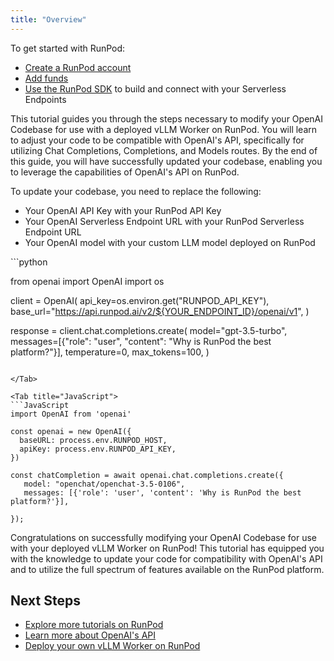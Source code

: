 ```yaml
---
title: "Overview"
---
```


To get started with RunPod:

* [Create a RunPod account](/get-started/manage-accounts)
* [Add funds](/get-started/billing-information)
* [Use the RunPod SDK](/serverless/overview) to build and connect with your Serverless Endpoints

This tutorial guides you through the steps necessary to modify your OpenAI Codebase for use with a deployed vLLM Worker on RunPod. You will learn to adjust your code to be compatible with OpenAI's API, specifically for utilizing Chat Completions, Completions, and Models routes. By the end of this guide, you will have successfully updated your codebase, enabling you to leverage the capabilities of OpenAI's API on RunPod.

To update your codebase, you need to replace the following:

* Your OpenAI API Key with your RunPod API Key
* Your OpenAI Serverless Endpoint URL with your RunPod Serverless Endpoint URL
* Your OpenAI model with your custom LLM model deployed on RunPod

<Tabs>
<Tab title="Python">
```python

from openai import OpenAI
import os

client = OpenAI(
api_key=os.environ.get("RUNPOD_API_KEY"),
base_url="https://api.runpod.ai/v2/${YOUR_ENDPOINT_ID}/openai/v1",
)

response = client.chat.completions.create(
model="gpt-3.5-turbo",
messages=[{"role": "user", "content": "Why is RunPod the best platform?"}],
temperature=0,
max_tokens=100,
)
```

</Tab>

<Tab title="JavaScript">
```JavaScript
import OpenAI from 'openai'

const openai = new OpenAI({
  baseURL: process.env.RUNPOD_HOST,
  apiKey: process.env.RUNPOD_API_KEY,
})

const chatCompletion = await openai.chat.completions.create({
   model: "openchat/openchat-3.5-0106",
   messages: [{'role': 'user', 'content': 'Why is RunPod the best platform?'}],

});
```

</Tab>

</Tabs>

Congratulations on successfully modifying your OpenAI Codebase for use with your deployed vLLM Worker on RunPod! This tutorial has equipped you with the knowledge to update your code for compatibility with OpenAI's API and to utilize the full spectrum of features available on the RunPod platform.

## Next Steps

* [Explore more tutorials on RunPod](/tutorials/introduction/overview)
* [Learn more about OpenAI's API](https://platform.openai.com/docs/)
* [Deploy your own vLLM Worker on RunPod](https://www.runpod.io/console/serverless)
